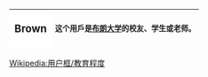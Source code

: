 {| cellspacing="0" style="width:238px;background:#C3FDB8;border:solid #aaaa00 1px;margin:1px;"
! style="width:45px;height:45px;background:#ffffff;font-size:14pt" lang="en" |  <!--[[File:Brown Wreath.svg|40px]]注意合理使用之规定：“绝对不能将“合理使用”之图片，放入个人的用户页面进行展示。”-->Brown
| style="font-size:10pt;padding:4pt;line-height:1.25em" | 这个用戶是'''[[布朗大学]]'''的校友、学生或老师。
|}
<noinclude>
[[Wikipedia:用户框/教育程度]]
</noinclude>